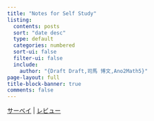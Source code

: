 ```yaml
---
title: "Notes for Self Study"
listing:
  contents: posts
  sort: "date desc"
  type: default
  categories: numbered
  sort-ui: false
  filter-ui: false
  include: 
    author: "{Draft Draft,司馬 博文,Ano2Math5}"
page-layout: full
title-block-banner: true
comments: false
---
```


[サーベイ](https://162348.github.io/notes.html#category=Survey) | [レビュー](https://162348.github.io/notes.html#category=Review)

